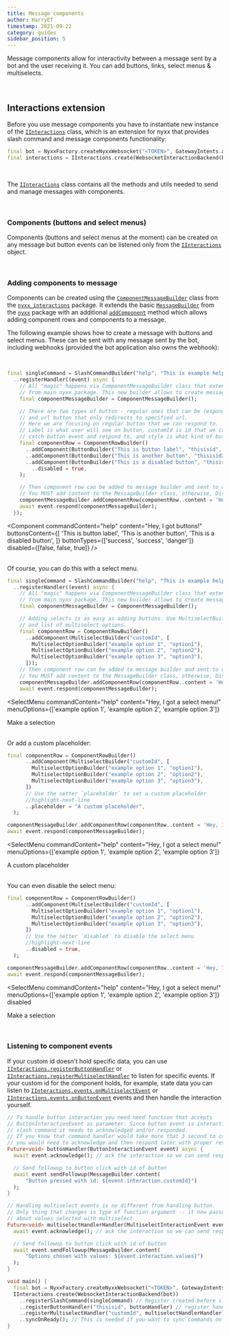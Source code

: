 ```yaml
---
title: Message components
author: HarryET
timestamp: 2021-09-22
category: guides
sidebar_position: 5
---
```



Message components allow for interactivity between a message sent by a bot and the user receiving it. You can add buttons, links, select menus & multiselects.

<br />

## Interactions extension

Before you use message components you have to instantiate new instance of the [`IInteractions`] class, which is an extension for nyxx that provides slash command and message components functionality:

```dart
final bot = NyxxFactory.createNyxxWebsocket("<TOKEN>", GatewayIntents.allUnprivileged);
final interactions = IInteractions.create(WebsocketInteractionBackend(bot));
```

<br />

The [`IInteractions`] class contains all the methods and utils needed to send and manage messages with components.

<br />

### Components (buttons and select menus)

Components (buttons and select menus at the moment) can be created on any message but button events can be listened only from the [`IInteractions`] object.

<br />

### Adding components to message

Components can be created using the [`ComponentMessageBuilder`] class from the [`nyxx_interactions`] package. It extends the basic
[`MessageBuilder`] from the [`nyxx`] package with an additional [`addComponent`] method which allows adding component rows and
components to a message.

The following example shows how to create a message with buttons and select menus. These can be sent with any message
sent by the bot, including webhooks (provided the bot application also owns the webhook):

<br />

```dart
final singleCommand = SlashCommandBuilder("help", "This is example help command", [])
  ..registerHandler((event) async {
    // All "magic" happens via ComponentMessageBuilder class that extends MessageBuilder
    // from main nyxx package. This new builder allows to create message with components.
    final componentMessageBuilder = ComponentMessageBuilder();

    // There are two types of button - regular ones that can be responded to an interaction
    // and url button that only redirects to specified url.
    // Here we are focusing on regular button that we can respond to.
    // Label is what user will see on button, customId is id that we ca use later to
    // catch button event and respond to, and style is what kind of button we want create.
    final componentRow = ComponentRowBuilder()
      ..addComponent(ButtonBuilder("This is button label", "thisisid", ButtonStyle.success))
      ..addComponent(ButtonBuilder("This is another button", "thisisid2", ButtonStyle.success))
      ..addComponent(ButtonBuilder("This is a disabled button", "thisisid3", ButtonStyle.danger)
        ..disabled = true,
    );

    // Then component row can be added to message builder and sent to user.
    // You MUST add content to the MessageBuilder class, otherwise, Discord will throw an error.
    componentMessageBuilder.addComponentRow(componentRow..content = 'Hey, I got buttons!');
    await event.respond(componentMessageBuilder);
  });
```

<Component
  commandContent="help"
  content="Hey, I got buttons!"
  buttonsContent={[
    'This is button label',
    'This is another button',
    'This is a disabled button',
  ]}
  buttonTypes={['success', 'success', 'danger']}
  disabled={[false, false, true]}
/>

<br />
Of course, you can do this with a select menu.

```dart
final singleCommand = SlashCommandBuilder("help", "This is example help command", [])
  ..registerHandler((event) async {
    // All "magic" happens via ComponentMessageBuilder class that extends MessageBuilder
    // from main nyxx package. This new builder allows to create message with components.
    final componentMessageBuilder = ComponentMessageBuilder();

    // Adding selects is as easy as adding buttons. Use MultiselectBuilder with custom id
    // and list of multiselect options.
    final componentRow = ComponentRowBuilder()
      ..addComponent(MultiselectBuilder("customId", [
        MultiselectOptionBuilder("example option 1", "option1"),
        MultiselectOptionBuilder("example option 2", "option2"),
        MultiselectOptionBuilder("example option 3", "option3"),
      ]));
    // Then component row can be added to message builder and sent to user.
    // You MUST add content to the MessageBuilder class, otherwise, Discord will throw an error.
    componentMessageBuilder.addComponentRow(componentRow..content = 'Hey, I got a select menu!');
    await event.respond(componentMessageBuilder);
```

<SelectMenu
  commandContent="help"
  content="Hey, I got a select menu!"
  menuOptions={['example option 1', 'example option 2', 'example option 3']}
>
  Make a selection
</SelectMenu>

<br />
Or add a custom placeholder:

```dart
final componentRow = ComponentRowBuilder()
      ..addComponent(MultiselectBuilder("customId", [
        MultiselectOptionBuilder("example option 1", "option1"),
        MultiselectOptionBuilder("example option 2", "option2"),
        MultiselectOptionBuilder("example option 3", "option3"),
      ])
      // Use the setter `placeholder` to set a custom placeholder
      //highlight-next-line
      ..placeholder = "A custom placeholder",
  );

componentMessageBuilder.addComponentRow(componentRow..content = 'Hey, I got a select menu!');
await event.respond(componentMessageBuilder);
```

<SelectMenu
  commandContent="help"
  content="Hey, I got a select menu!"
  menuOptions={['example option 1', 'example option 2', 'example option 3']}
>
  A custom placeholder
</SelectMenu>

<br />
You can even disable the select menu:

```dart
final componentRow = ComponentRowBuilder()
      ..addComponent(MultiselectBuilder("customId", [
        MultiselectOptionBuilder("example option 1", "option1"),
        MultiselectOptionBuilder("example option 2", "option2"),
        MultiselectOptionBuilder("example option 3", "option3"),
      ])
      // Use the setter `disabled` to disable the select menu
      //highlight-next-line
      ..disabled = true,
  );

componentMessageBuilder.addComponentRow(componentRow..content = 'Hey, I got a select menu!');
await event.respond(componentMessageBuilder);
```

<SelectMenu
  commandContent="help"
  content="Hey, I got a select menu!"
  menuOptions={['example option 1', 'example option 2', 'example option 3']}
  disabled
>
  Make a selection
</SelectMenu>

<br />

### Listening to component events

If your custom id doesn't hold specific data, you can use [`IInteractions.registerButtonHandler`] or [`IInteractions.registerMultiselectHandler`]
to listen for specific events. If your custom id for the component holds, for example, state data you can listen to
[`IInteractions.events.onMultiselectEvent`] or [`IInteractions.events.onButtonEvent`] events and then handle the interaction yourself.

```dart
// To handle button interaction you need need function that accepts
// ButtonInteractionEvent as parameter. Since button event is interaction like
// slash command it needs to acknowledged and/or responded.
// If you know that command handler would take more that 3 second to complete
// you would need to acknowledge and then respond later with proper result.
Future<void> buttonHandler(ButtonInteractionEvent event) async {
  await event.acknowledge(); // ack the interaction so we can send response later

  // Send followup to button click with id of button
  await event.sendFollowup(MessageBuilder.content(
      "Button pressed with id: ${event.interaction.customId}")
  );
}

// Handling multiselect events is no different from handling button.
// Only thing that changes is type of function argument -- it now passes information
// about values selected with multiselect
Future<void> multiselectHandlerHandler(MultiselectInteractionEvent event) async {
  await event.acknowledge(); // ack the interaction so we can send response later

  // Send followup to button click with id of button
  await event.sendFollowup(MessageBuilder.content(
      "Options chosen with values: ${event.interaction.values}")
  );
}

void main() {
  final bot = NyxxFactory.createNyxxWebsocket("<TOKEN>", GatewayIntents.allUnprivileged);
  IInteractions.create(WebsocketInteractionBackend(bot))
    ..registerSlashCommand(singleCommand) // Register created before slash command
    ..registerButtonHandler("thisisid", buttonHandler) // register handler for button with id: thisisid
    ..registerMultiselectHandler("customId", multiselectHandlerHandler) // register handler for multiselect with id: customId
    ..syncOnReady(); // This is needed if you want to sync commands on bot startup.
}
```

<!-- prettier-ignore-start -->
[`nyxx`]: https://github.com/nyxx-discord/nyxx
[`nyxx_interactions`]: https://github.com/nyxx-discord/nyxx_interactions
[`MessageBuilder`]: https://pub.dev/documentation/nyxx/latest/nyxx/MessageBuilder-class.html
[`IInteractions`]: https://pub.dev/documentation/nyxx_interactions/latest/nyxx_interactions/IInteraction-class.html
[`ComponentMessageBuilder`]: https://pub.dev/documentation/nyxx_interactions/latest/nyxx_interactions/ComponentMessageBuilder-class.html
[`addComponent`]: https://pub.dev/documentation/nyxx_interactions/latest/nyxx_interactions/ComponentRowBuilder/addComponent.html
[`IInteractions.registerButtonHandler`]: https://pub.dev/documentation/nyxx_interactions/latest/nyxx_interactions/IInteractions/registerButtonHandler.html
[`IInteractions.registerMultiselectHandler`]: https://pub.dev/documentation/nyxx_interactions/latest/nyxx_interactions/IInteractions/registerMultiselectHandler.html
[`IInteractions.events.onMultiselectEvent`]: https://pub.dev/documentation/nyxx_interactions/latest/nyxx_interactions/IEventController/onMultiselectEvent.html
[`iinteractions.events.onButtonEvent`]: https://pub.dev/documentation/nyxx_interactions/latest/nyxx_interactions/IEventController/onButtonEvent.html
<!-- prettier-ignore-end -->
